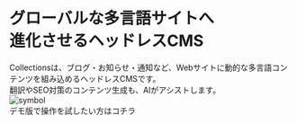 
<div className="bg-black text-white py-2 flex justify-center items-start">
  <div className="w-[90rem] px-4">
    <div className="mt-24 mb-16">
      <h1 className="text-7xl font-bold">
        <div>グローバルな多言語サイトへ</div>
        <div className="mt-8">進化させるヘッドレスCMS</div>
      </h1>
      <div className="mt-10 text-xl">
        Collectionsは、ブログ・お知らせ・通知など、Webサイトに動的な多言語コンテンツを組み込めるヘッドレスCMSです。
      </div>
      <div className="mt-2 text-xl">翻訳やSEO対策のコンテンツ生成も、AIがアシストします。</div>
      <div className="mt-14">
        <RegisterButton title={"に登録して利用を開始"} isWide={false} />
      </div>
    </div>

  </div>
</div>
<div className="py-2 flex justify-center items-start">
  <div className="w-[90rem] px-4 py-20">
    <div className="flex flex-col justify-center items-center">
      <div>
        <RegisterButton title={"に登録して利用を開始"} isWide={true} />
      </div>
      <div className="mt-10">
        <Link
          href="https://app.collectionsdemo.live/admin"
          target="_blank"
          rel="noopener noreferrer"
          className="underline hover:no-underline underline-offset-4"
        >
          <div className="flex flex-row items-center gap-2">
            <Image src={symbol} alt="symbol" className="h-8 w-auto" />
            <div>デモ版で操作を試したい方はコチラ</div>
          </div>
        </Link>
      </div>
    </div>

  </div>
</div>
